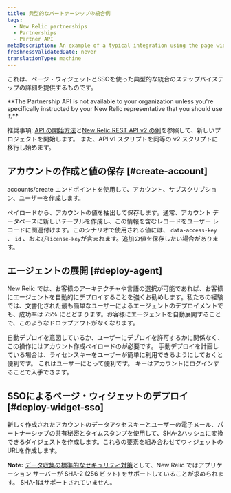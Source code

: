 ```yaml
---
title: 典型的なパートナーシップの統合例
tags:
  - New Relic partnerships
  - Partnerships
  - Partner API
metaDescription: An example of a typical integration using the page widget and SSO for New Relic partner accounts.
freshnessValidatedDate: never
translationType: machine
---
```


これは、ページ・ウィジェットとSSOを使った典型的な統合のステップバイステップの詳細を提供するものです。

<DNT>
  **The Partnership API is not available to your organization unless you're specifically instructed by your New Relic representative that you should use it.**
</DNT>

推奨事項: [API の開始方法](/docs/apm/apis/requirements/new-relic-rest-api-v2-getting-started)と[New Relic REST API v2 の例](/docs/apis/rest-api-v2)を参照して、新しいプロジェクトを開始します。 また、API v1 スクリプトを同等の v2 スクリプトに移行し始めます。

## アカウントの作成と値の保存 [#create-account]

accounts/create エンドポイントを使用して、アカウント、サブスクリプション、ユーザーを作成します。

ペイロードから、アカウントの値を抽出して保存します。通常、アカウント データベースに新しいテーブルを作成し、この情報を含むレコードをユーザー レコードに関連付けます。このシナリオで使用される値には、 `data-access-key` 、 `id` 、および`license-key`が含まれます。追加の値を保存したい場合があります。

## エージェントの展開 [#deploy-agent]

New Relic では、お客様のアーキテクチャや言語の選択が可能であれば、お客様にエージェントを自動的にデプロイすることを強くお勧めします。私たちの経験では、文書化された最も簡単なユーザーによるエージェントのデプロイメントでも、成功率は 75% にとどまります。お客様にエージェントを自動展開することで、このようなドロップアウトがなくなります。

自動デプロイを意図しているか、ユーザーにデプロイを許可するかに関係なく、この操作にはアカウント作成ペイロードの<InlinePopover type="licenseKey"/>が必要です。 手動デプロイを計画している場合は、ライセンスキーをユーザーが簡単に利用できるようにしておくと便利です。 これはユーザーにとって便利です。 キーはアカウントにログインすることで入手できます。

## SSOによるページ・ウィジェットのデプロイ [#deploy-widget-sso]

新しく作成されたアカウントのデータアクセスキーとユーザーの電子メール、パートナーシップの共有秘密とタイムスタンプを使用して、SHA-2ハッシュに変換できるダイジェストを作成します。これらの要素を組み合わせてウィジェットのURLを作成します。

<DNT>**Note:**</DNT> [データ収集の標準的なセキュリティ対策](/docs/accounts-partnerships/accounts/security/data-security)として、New Relic ではアプリケーション サーバーが SHA-2 (256 ビット) をサポートしていることが求められます。 SHA-1はサポートされていません。
